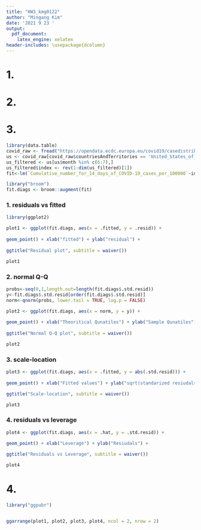 ```yaml
---
title: "HW3_kmg0122"
author: "Mingang Kim"
date: '2021 9 23 '
output:
  pdf_document:
    latex_engine: xelatex
header-includes: \usepackage{dcolumn}
---
```


# 1.
  
# 2.
  
# 3.

```r
library(data.table)
covid_raw <- fread("https://opendata.ecdc.europa.eu/covid19/casedistribution/csv")
us <- covid_raw[covid_raw$countriesAndTerritories == 'United_States_of_America',]
us_filtered <- us[us$month %in% c(6:7),]
us_filtered$index <- rev(1:dim(us_filtered)[1]) 
fit<-lm(`Cumulative_number_for_14_days_of_COVID-19_cases_per_100000`~index, data=us_filtered)

library("broom")
fit.diags <- broom::augment(fit)
```

### 1. residuals vs fitted

```r

library(ggplot2)

plot1 <- ggplot(fit.diags, aes(x = .fitted, y = .resid)) + 
  
geom_point() + xlab("fitted") + ylab("residual") +
  
ggtitle("Residual plot", subtitle = waiver())

plot1
```

### 2. normal Q-Q

```r
probs<-seq(0,1,length.out=length(fit.diags$.std.resid))
y<-fit.diags$.std.resid[order(fit.diags$.std.resid)]
norm<-qnorm(probs, lower.tail = TRUE, log.p = FALSE)

plot2 <- ggplot(fit.diags, aes(x = norm, y = y)) + 
  
geom_point() + xlab("Theoritical Qunatiles") + ylab("Sample Qunatiles") + 
  
ggtitle("Normal Q-Q plot", subtitle = waiver())

plot2
```

### 3. scale-location


```r
plot3 <- ggplot(fit.diags, aes(x = .fitted, y = abs(.std.resid))) +
  
geom_point() + xlab("Fitted values") + ylab("sqrt(standarized resiudals)") +

ggtitle("Scale-location", subtitle = waiver())

plot3
```
### 4. residuals vs leverage

```r
plot4 <- ggplot(fit.diags, aes(x = .hat, y = .std.resid)) +

geom_point() + xlab("Leverage") + ylab("Resiudals") +
  
ggtitle("Residuals vs Leverage", subtitle = waiver())

plot4

```

# 4.
```r
library("ggpubr")


ggarrange(plot1, plot2, plot3, plot4, ncol = 2, nrow = 2)
```